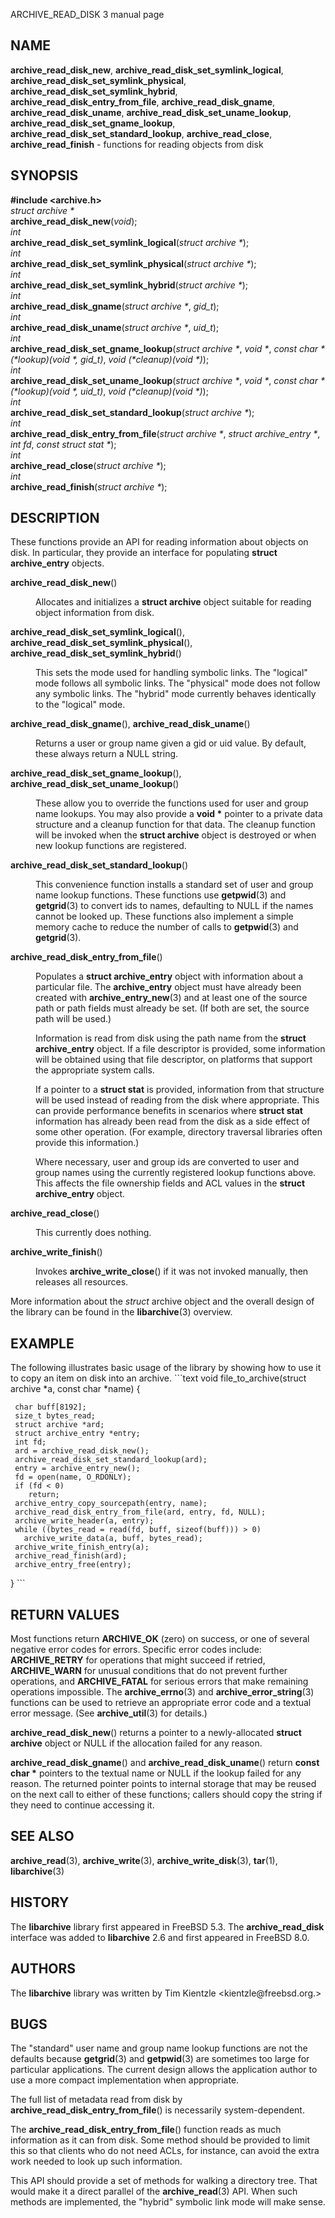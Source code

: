 ARCHIVE_READ_DISK 3 manual page
== NAME ==
'''archive_read_disk_new''',
'''archive_read_disk_set_symlink_logical''',
'''archive_read_disk_set_symlink_physical''',
'''archive_read_disk_set_symlink_hybrid''',
'''archive_read_disk_entry_from_file''',
'''archive_read_disk_gname''',
'''archive_read_disk_uname''',
'''archive_read_disk_set_uname_lookup''',
'''archive_read_disk_set_gname_lookup''',
'''archive_read_disk_set_standard_lookup''',
'''archive_read_close''',
'''archive_read_finish'''
- functions for reading objects from disk
== SYNOPSIS ==
'''<nowiki>#include <archive.h></nowiki>'''
<br>
''struct archive *''
<br>
'''archive_read_disk_new'''(''void'');
<br>
''int''
<br>
'''archive_read_disk_set_symlink_logical'''(''struct archive *'');
<br>
''int''
<br>
'''archive_read_disk_set_symlink_physical'''(''struct archive *'');
<br>
''int''
<br>
'''archive_read_disk_set_symlink_hybrid'''(''struct archive *'');
<br>
''int''
<br>
'''archive_read_disk_gname'''(''struct archive *'', ''gid_t'');
<br>
''int''
<br>
'''archive_read_disk_uname'''(''struct archive *'', ''uid_t'');
<br>
''int''
<br>
'''archive_read_disk_set_gname_lookup'''(''struct archive *'', ''void *'', ''const char *(*lookup)(void *, gid_t)'', ''void (*cleanup)(void *)'');
<br>
''int''
<br>
'''archive_read_disk_set_uname_lookup'''(''struct archive *'', ''void *'', ''const char *(*lookup)(void *, uid_t)'', ''void (*cleanup)(void *)'');
<br>
''int''
<br>
'''archive_read_disk_set_standard_lookup'''(''struct archive *'');
<br>
''int''
<br>
'''archive_read_disk_entry_from_file'''(''struct archive *'', ''struct archive_entry *'', ''int fd'', ''const struct stat *'');
<br>
''int''
<br>
'''archive_read_close'''(''struct archive *'');
<br>
''int''
<br>
'''archive_read_finish'''(''struct archive *'');
== DESCRIPTION ==
These functions provide an API for reading information about
objects on disk.
In particular, they provide an interface for populating
'''struct archive_entry'''
objects.
<dl>
<dt>'''archive_read_disk_new'''()</dt><dd>
Allocates and initializes a
'''struct archive'''
object suitable for reading object information from disk.
</dd><dt>
'''archive_read_disk_set_symlink_logical'''(),
'''archive_read_disk_set_symlink_physical'''(),
'''archive_read_disk_set_symlink_hybrid'''()
</dt> <dd>
This sets the mode used for handling symbolic links.
The
"logical"
mode follows all symbolic links.
The
"physical"
mode does not follow any symbolic links.
The
"hybrid"
mode currently behaves identically to the
"logical"
mode.
</dd><dt>
'''archive_read_disk_gname'''(),
'''archive_read_disk_uname'''()
</dt> <dd>
Returns a user or group name given a gid or uid value.
By default, these always return a NULL string.
</dd><dt>
'''archive_read_disk_set_gname_lookup'''(),
'''archive_read_disk_set_uname_lookup'''()
</dt> <dd>
These allow you to override the functions used for
user and group name lookups.
You may also provide a
'''void *'''
pointer to a private data structure and a cleanup function for
that data.
The cleanup function will be invoked when the
'''struct archive'''
object is destroyed or when new lookup functions are registered.
</dd><dt>'''archive_read_disk_set_standard_lookup'''()</dt><dd>
This convenience function installs a standard set of user
and group name lookup functions.
These functions use
'''getpwid'''(3)
and
'''getgrid'''(3)
to convert ids to names, defaulting to NULL if the names cannot
be looked up.
These functions also implement a simple memory cache to reduce
the number of calls to
'''getpwid'''(3)
and
'''getgrid'''(3).
</dd><dt>'''archive_read_disk_entry_from_file'''()</dt><dd>
Populates a
'''struct archive_entry'''
object with information about a particular file.
The
'''archive_entry'''
object must have already been created with
'''archive_entry_new'''(3)
and at least one of the source path or path fields must already be set.
(If both are set, the source path will be used.)

Information is read from disk using the path name from the
'''struct archive_entry'''
object.
If a file descriptor is provided, some information will be obtained using
that file descriptor, on platforms that support the appropriate
system calls.

If a pointer to a
'''struct stat'''
is provided, information from that structure will be used instead
of reading from the disk where appropriate.
This can provide performance benefits in scenarios where
'''struct stat'''
information has already been read from the disk as a side effect
of some other operation.
(For example, directory traversal libraries often provide this information.)

Where necessary, user and group ids are converted to user and group names
using the currently registered lookup functions above.
This affects the file ownership fields and ACL values in the
'''struct archive_entry'''
object.
</dd><dt>'''archive_read_close'''()</dt><dd>
This currently does nothing.
</dd><dt>'''archive_write_finish'''()</dt><dd>
Invokes
'''archive_write_close'''()
if it was not invoked manually, then releases all resources.
</dd></dl>
More information about the
''struct'' archive
object and the overall design of the library can be found in the
'''libarchive'''(3)
overview.
== EXAMPLE ==
The following illustrates basic usage of the library by
showing how to use it to copy an item on disk into an archive.
```text
void
file_to_archive(struct archive *a, const char *name)
{
  char buff[8192];
  size_t bytes_read;
  struct archive *ard;
  struct archive_entry *entry;
  int fd;
  ard = archive_read_disk_new();
  archive_read_disk_set_standard_lookup(ard);
  entry = archive_entry_new();
  fd = open(name, O_RDONLY);
  if (fd < 0)
     return;
  archive_entry_copy_sourcepath(entry, name);
  archive_read_disk_entry_from_file(ard, entry, fd, NULL);
  archive_write_header(a, entry);
  while ((bytes_read = read(fd, buff, sizeof(buff))) > 0)
    archive_write_data(a, buff, bytes_read);
  archive_write_finish_entry(a);
  archive_read_finish(ard);
  archive_entry_free(entry);
}
```
== RETURN VALUES ==
Most functions return
'''ARCHIVE_OK'''
(zero) on success, or one of several negative
error codes for errors.
Specific error codes include:
'''ARCHIVE_RETRY'''
for operations that might succeed if retried,
'''ARCHIVE_WARN'''
for unusual conditions that do not prevent further operations, and
'''ARCHIVE_FATAL'''
for serious errors that make remaining operations impossible.
The
'''archive_errno'''(3)
and
'''archive_error_string'''(3)
functions can be used to retrieve an appropriate error code and a
textual error message.
(See
'''archive_util'''(3)
for details.)

'''archive_read_disk_new'''()
returns a pointer to a newly-allocated
'''struct archive'''
object or NULL if the allocation failed for any reason.

'''archive_read_disk_gname'''()
and
'''archive_read_disk_uname'''()
return
'''const char *'''
pointers to the textual name or NULL if the lookup failed for any reason.
The returned pointer points to internal storage that
may be reused on the next call to either of these functions;
callers should copy the string if they need to continue accessing it.

== SEE ALSO ==
'''archive_read'''(3),
'''archive_write'''(3),
'''archive_write_disk'''(3),
'''tar'''(1),
'''libarchive'''(3)
== HISTORY ==
The
'''libarchive'''
library first appeared in
FreeBSD 5.3.
The
'''archive_read_disk'''
interface was added to
'''libarchive''' 2.6
and first appeared in
FreeBSD 8.0.
== AUTHORS ==
The
'''libarchive'''
library was written by
Tim Kientzle  <kientzle@freebsd.org.>
== BUGS ==
The
"standard"
user name and group name lookup functions are not the defaults because
'''getgrid'''(3)
and
'''getpwid'''(3)
are sometimes too large for particular applications.
The current design allows the application author to use a more
compact implementation when appropriate.

The full list of metadata read from disk by
'''archive_read_disk_entry_from_file'''()
is necessarily system-dependent.

The
'''archive_read_disk_entry_from_file'''()
function reads as much information as it can from disk.
Some method should be provided to limit this so that clients who
do not need ACLs, for instance, can avoid the extra work needed
to look up such information.

This API should provide a set of methods for walking a directory tree.
That would make it a direct parallel of the
'''archive_read'''(3)
API.
When such methods are implemented, the
"hybrid"
symbolic link mode will make sense.
